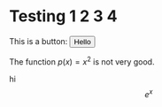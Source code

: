 
<link
  rel="stylesheet"
  href="https://cdn.jsdelivr.net/npm/katex@0.11.0/dist/katex.min.css"
  integrity="sha384-BdGj8xC2eZkQaxoQ8nSLefg4AV4/AwB3Fj+8SUSo7pnKP6Eoy18liIKTPn9oBYNG"
  crossOrigin="anonymous"
/>

# Testing 1 2 3 4

This is a button: 
<Button> Hello </Button>

The function $p(x) = x^2$ is not very good. 

hi $$e^x$$